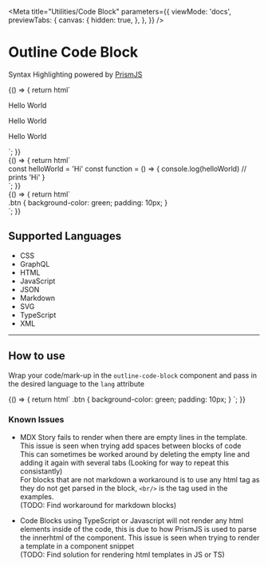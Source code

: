 
<Meta
  title="Utilities/Code Block"
  parameters={{
    viewMode: 'docs',
    previewTabs: {
      canvas: {
        hidden: true,
      },
    },
  }}
/>

# Outline Code Block
Syntax Highlighting powered by [PrismJS](https://prismjs.com/])


<Story name="HTML Block">
  {() => {
    return html`
    <div class='w-1/2'>
      <outline-code-block language="html">
        <div>
          <p>Hello World</p>
          <p>Hello World</p>
          <p>Hello World</p>
        </div>
      </outline-code-block>
    </div>
    `;
  }}
</Story>

<br />

<Story name="TypeScript Block">
  {() => {
    return html`
      <div class='w-1/2'>
      <outline-code-block language="typescript">
          const helloWorld = 'Hi'
          const function = () => {
            console.log(helloWorld) // prints 'Hi'
          }
      </outline-code-block>
      </div>
    `;
  }}
</Story>

<br />

<Story name="CSS Block">
  {() => {
    return html`
      <div class='w-1/2'>
      <outline-code-block language="css">
        .btn {
          background-color: green;
          padding: 10px;
        }
      </outline-code-block>
      </div>
    `;
  }}
</Story>

<br />

## Supported Languages

- CSS
- GraphQL
- HTML
- JavaScript
- JSON
- Markdown
- SVG
- TypeScript
- XML

<hr />

## How to use

Wrap your code/mark-up in the `outline-code-block` component and pass in the desired language to the `lang` attribute

<Story name="How to Use">
  {() => {
    return html`
      <outline-code-block language="html">
      <outline-code-block language="css">
        .btn {
          background-color: green;
          padding: 10px;
        }
      </outline-code-block>
      </outline-code-block>
      </div>
    `;
  }}
</Story>

### Known Issues

- MDX Story fails to render when there are empty lines in the template. This issue is seen when trying add spaces between blocks of code<br/>
This can sometimes be worked around by deleting the empty line and adding it again with several tabs (Looking for way to repeat this consistantly)<br/>
For blocks that are not markdown a workaround is to use any html tag as they do not get parsed in the block, `<br/>` is the tag used in the examples.<br/>
(TODO: Find workaround for markdown blocks)

- Code Blocks using TypeScript or Javascript will not render any html elements inside of the code, this is due to how PrismJS is used to parse the innerhtml of the component. This issue is seen when trying to render a template in a component snippet<br/>
(TODO: Find solution for rendering html templates in JS or TS)
